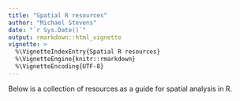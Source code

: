```yaml
---
title: "Spatial R resources"
author: "Michael Stevens"
date: "`r Sys.Date()`"
output: rmarkdown::html_vignette
vignette: >
  %\VignetteIndexEntry{Spatial R resources}
  %\VignetteEngine{knitr::rmarkdown}
  %\VignetteEncoding{UTF-8}
---
```


Below is a collection of resources as a guide for spatial analysis in R. 
